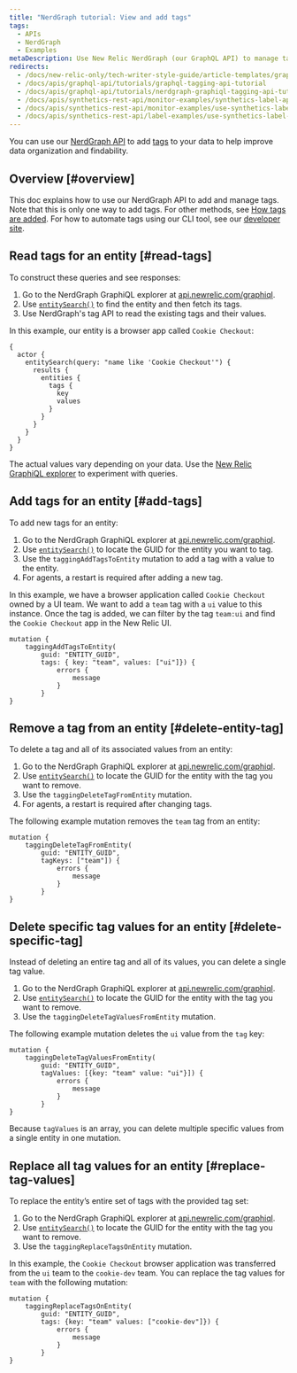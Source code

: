 ```yaml
---
title: "NerdGraph tutorial: View and add tags"
tags:
  - APIs
  - NerdGraph
  - Examples
metaDescription: Use New Relic NerdGraph (our GraphQL API) to manage tags attached to your entities.
redirects:
  - /docs/new-relic-only/tech-writer-style-guide/article-templates/graphql-tagging-api-tutorial
  - /docs/apis/graphql-api/tutorials/graphql-tagging-api-tutorial
  - /docs/apis/graphql-api/tutorials/nerdgraph-graphiql-tagging-api-tutorial
  - /docs/apis/synthetics-rest-api/monitor-examples/synthetics-label-apis
  - /docs/apis/synthetics-rest-api/monitor-examples/use-synthetics-label-apis
  - /docs/apis/synthetics-rest-api/label-examples/use-synthetics-label-apis
---
```


You can use our [NerdGraph API](/docs/apis/nerdgraph/get-started/introduction-new-relic-nerdgraph) to add [tags](/docs/new-relic-one/use-new-relic-one/core-concepts/tagging-use-tags-organize-group-what-you-monitor) to your data to help improve data organization and findability.

## Overview [#overview]

This doc explains how to use our NerdGraph API to add and manage tags. Note that this is only one way to add tags. For other methods, see [How tags are added](/docs/new-relic-one/use-new-relic-one/core-concepts/use-tags-help-organize-find-your-data/#tag-sources). For how to automate tags using our CLI tool, see our [developer site](https://developer.newrelic.com/automate-workflows/5-mins-tag-resources/).

## Read tags for an entity [#read-tags]

To construct these queries and see responses:

1. Go to the NerdGraph GraphiQL explorer at [api.newrelic.com/graphiql](https://api.newrelic.com/graphiql).
2. Use [`entitySearch()`](/docs/apis/graphql-api/tutorials/use-new-relic-graphql-api-query-entities#search-entity) to find the entity and then fetch its tags.
3. Use NerdGraph's tag API to read the existing tags and their values.

In this example, our entity is a browser app called `Cookie Checkout`:

```
{
  actor {
    entitySearch(query: "name like 'Cookie Checkout'") {
      results {
        entities {
          tags {
            key
            values
          }
        }
      }
    }
  }
}
```

The actual values vary depending on your data. Use the [New Relic GraphiQL explorer](https://api.newrelic.com/graphiql) to experiment with queries.

## Add tags for an entity [#add-tags]

To add new tags for an entity:

1. Go to the NerdGraph GraphiQL explorer at [api.newrelic.com/graphiql](https://api.newrelic.com/graphiql).
2. Use [`entitySearch()`](/docs/apis/graphql-api/tutorials/use-new-relic-graphql-api-query-entities#search-entity) to locate the GUID for the entity you want to tag.
3. Use the `taggingAddTagsToEntity` mutation to add a tag with a value to the entity.
4. For <InlinePopover type="apm" /> agents, a restart is required after adding a new tag.

In this example, we have a browser application called `Cookie Checkout` owned by a UI team. We want to add a `team` tag with a `ui` value to this instance. Once the tag is added, we can filter by the tag `team:ui` and find the `Cookie Checkout` app in the New Relic UI.

```
mutation {
    taggingAddTagsToEntity(
        guid: "ENTITY_GUID",
        tags: { key: "team", values: ["ui"]}) {
            errors {
                message
            }
        }
}
```

## Remove a tag from an entity [#delete-entity-tag]

To delete a tag and all of its associated values from an entity:

1. Go to the NerdGraph GraphiQL explorer at [api.newrelic.com/graphiql](https://api.newrelic.com/graphiql).
2. Use [`entitySearch()`](/docs/apis/graphql-api/tutorials/use-new-relic-graphql-api-query-entities#search-entity) to locate the GUID for the entity with the tag you want to remove.
3. Use the `taggingDeleteTagFromEntity` mutation.
4. For <InlinePopover type="apm" /> agents, a restart is required after changing tags.

The following example mutation removes the `team` tag from an entity:

```
mutation {
    taggingDeleteTagFromEntity(
        guid: "ENTITY_GUID",
        tagKeys: ["team"]) {
            errors {
                message
            }
        }
}
```

## Delete specific tag values for an entity [#delete-specific-tag]

Instead of deleting an entire tag and all of its values, you can delete a single tag value.

1. Go to the NerdGraph GraphiQL explorer at [api.newrelic.com/graphiql](https://api.newrelic.com/graphiql).
2. Use [`entitySearch()`](/docs/apis/graphql-api/tutorials/use-new-relic-graphql-api-query-entities#search-entity) to locate the GUID for the entity with the tag you want to remove.
3. Use the `taggingDeleteTagValuesFromEntity` mutation.

The following example mutation deletes the `ui` value from the `tag` key:

```
mutation {
    taggingDeleteTagValuesFromEntity(
        guid: "ENTITY_GUID",
        tagValues: [{key: "team" value: "ui"}]) {
            errors {
                message
            }
        }
}
```

Because `tagValues` is an array, you can delete multiple specific values from a single entity in one mutation.

## Replace all tag values for an entity [#replace-tag-values]

To replace the entity’s entire set of tags with the provided tag set:

1. Go to the NerdGraph GraphiQL explorer at [api.newrelic.com/graphiql](https://api.newrelic.com/graphiql).
2. Use [`entitySearch()`](/docs/apis/graphql-api/tutorials/use-new-relic-graphql-api-query-entities#search-entity) to locate the GUID for the entity with the tag you want to remove.
3. Use the `taggingReplaceTagsOnEntity` mutation.

In this example, the `Cookie Checkout` browser application was transferred from the `ui` team to the `cookie-dev` team. You can replace the tag values for `team` with the following mutation:

```
mutation {
    taggingReplaceTagsOnEntity(
        guid: "ENTITY_GUID",
        tags: {key: "team" values: ["cookie-dev"]}) {
            errors {
                message
            }
        }
}
```
